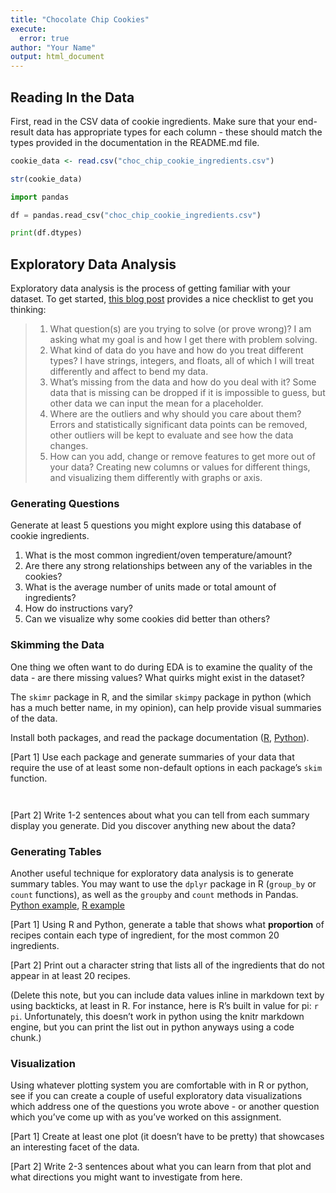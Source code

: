 ```yaml
---
title: "Chocolate Chip Cookies"
execute:
  error: true
author: "Your Name"
output: html_document
---
```


## Reading In the Data

First, read in the CSV data of cookie ingredients.
Make sure that your end-result data has appropriate types for each column - these should match the types provided in the documentation in the README.md file.

```r
cookie_data <- read.csv("choc_chip_cookie_ingredients.csv")

str(cookie_data)
```

```python
import pandas

df = pandas.read_csv("choc_chip_cookie_ingredients.csv")

print(df.dtypes)
```


## Exploratory Data Analysis

Exploratory data analysis is the process of getting familiar with your dataset. To get started, [this blog post](https://www.mrdbourke.com/a-gentle-introduction-to-exploratory-data-analysis/) provides a nice checklist to get you thinking:

> 1.  What question(s) are you trying to solve (or prove wrong)?
I am asking what my goal is and how I get there with problem solving.
> 2.  What kind of data do you have and how do you treat different types?
I have strings, integers, and floats, all of which I will treat differently and affect to bend my data.
> 3.  What's missing from the data and how do you deal with it?
Some data that is missing can be dropped if it is impossible to guess, but other data we can input the mean for a placeholder.
> 4.  Where are the outliers and why should you care about them?
Errors and statistically significant data points can be removed, other outliers will be kept to evaluate and see how the data changes.
> 5.  How can you add, change or remove features to get more out of your data?
Creating new columns or values for different things, and visualizing them differently with graphs or axis.

### Generating Questions

Generate at least 5 questions you might explore using this database of cookie ingredients.

1. What is the most common ingredient/oven temperature/amount?
2. Are there any strong relationships between any of the variables in the cookies?
3. What is the average number of units made or total amount of ingredients?
4. How do instructions vary?
5. Can we visualize why some cookies did better than others?


### Skimming the Data

One thing we often want to do during EDA is to examine the quality of the data - are there missing values? What quirks might exist in the dataset?

The `skimr` package in R, and the similar `skimpy` package in python (which has a much better name, in my opinion), can help provide visual summaries of the data. 

Install both packages, and read the package documentation ([R](https://cran.r-project.org/web/packages/skimr/vignettes/skimr.html), [Python](https://pypi.org/project/skimpy/)).

[Part 1] Use each package and generate summaries of your data that require the use of at least some non-default options in each package's `skim` function.


```r

```

```python

```

[Part 2] Write 1-2 sentences about what you can tell from each summary display you generate. Did you discover anything new about the data?

### Generating Tables

Another useful technique for exploratory data analysis is to generate summary tables. 
You may want to use the `dplyr` package in R (`group_by` or `count` functions), as well as the `groupby` and `count` methods in Pandas. [Python example](https://sparkbyexamples.com/pandas/pandas-groupby-count-examples/), [R example](https://dplyr.tidyverse.org/reference/count.html)

[Part 1] Using R and Python, generate a table that shows what **proportion** of recipes contain each type of ingredient, for the most common 20 ingredients.

[Part 2] Print out a character string that lists all of the ingredients that do not appear in at least 20 recipes.


(Delete this note, but you can include data values inline in markdown text by using backticks, at least in R. For instance, here is R's built in value for pi: `r pi`. Unfortunately, this doesn't work in python using the knitr markdown engine, but you can print the list out in python anyways using a code chunk.)

### Visualization

Using whatever plotting system you are comfortable with in R or python, see if you can create a couple of useful exploratory data visualizations which address one of the questions you wrote above - or another question which you've come up with as you've worked on this assignment.

[Part 1] Create at least one plot (it doesn't have to be pretty) that showcases an interesting facet of the data.

[Part 2] Write 2-3 sentences about what you can learn from that plot and what directions you might want to investigate from here.

